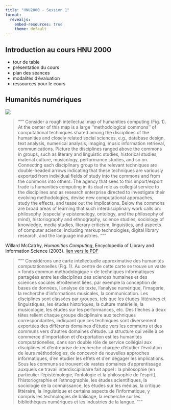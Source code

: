 ```yaml
---
title: "HNU2000 - Session 1"
format:
  revealjs:
    embed-resources: true
    theme: default
---
```


## Introduction au cours HNU 2000 {.scrollable}

- tour de table
- présentation du cours
- plan des séances
- modalités d'évaluation
- ressources pour le cours

## Humanités numériques {.scrollable}

![](../img/session1_hn_mental_map.png)


> """
> Consider a rough intellectual map of humanities computing (Fig. 1). At the center of this map is a large ‘‘methodological commons’’ of computational techniques shared among the disciplines of the humanities and closely related social sciences, e.g., database design, text analysis, numerical analysis, imaging, music information retrieval, communications. Picture the disciplines ranged above the commons in groups, such as literary and linguistic studies, historical studies, material culture, musicology, performance studies, and so on. Connecting each disciplinary group to the relevant techniques are double-headed arrows indicating that these techniques are variously exported from individual fields of study into the commons and from the commons into others. The agency that sees to this import/export trade is humanities computing in its dual role as collegial service to the disciplines and as research enterprise directed to investigate their evolving methodologies, devise new computational approaches, study the effects, and tease out the implications. Below the commons are broad areas of learning that such interdisciplinary work calls on: philosophy (especially epistemology, ontology, and the philosophy of mind), historiography and ethnography, science studies, sociology of knowledge, media studies, literary criticism, linguistics, and aspects of computer science, including markup technologies, digital library research, and the language industries.
> """

Willard McCatrhy, *Humanities Computing*, Encyclopedia of Library and Information Science (2003). [lien vers le PDF](https://www.mccarty.org.uk/essays/McCarty,%20Humanities%20computing.pdf)


> """
> Considérons une carte intellectuelle approximative des humanités computationnelles (Fig. 1). Au centre de cette carte se trouve un vaste « fonds commun méthodologique » de techniques informatiques partagées entre les disciplines des sciences humaines et des sciences sociales étroitement liées, par exemple la conception de bases de données, l'analyse de texte, l'analyse numérique, l'imagerie, la recherche d'informations musicales, la communication. Les disciplines sont classées par groupes, tels que les études littéraires et linguistiques, les études historiques, la culture matérielle, la musicologie, les études sur les performances, etc. Des flèches à deux têtes relient chaque groupe disciplinaire aux techniques correspondantes, indiquant que ces techniques sont diversement exportées des différents domaines d'étude vers les communs et des communs vers d'autres domaines d'étude. La structure qui veille à ce commerce d'importation et d'exportation est les humanités computationelles, dans son double rôle de service collégial aux disciplines et d'entreprise de recherche chargée d'étudier l'évolution de leurs méthodologies, de concevoir de nouvelles approches informatiques, d'en étudier les effets et d'en dégager les implications. Sous les communs se trouvent de vastes domaines d'apprentissage auxquels ce travail interdisciplinaire fait appel : la philosophie (en particulier l'épistémologie, l'ontologie et la philosophie de l'esprit), l'historiographie et l'ethnographie, les études scientifiques, la sociologie de la connaissance, les études sur les médias, la critique littéraire, la linguistique et certains aspects de l'informatique, y compris les technologies de balisage, la recherche sur les bibliothèques numériques et les industries de la langue.
> """



<!--
```{=html}

<iframe width="560" height="315" src="https://www.youtube.com/embed/Qo_iQy7Ihcg?si=7zFayo6ntpZclYee&amp;start=236" title="YouTube video player" frameborder="0" allow="accelerometer; autoplay; clipboard-write; encrypted-media; gyroscope; picture-in-picture; web-share" referrerpolicy="strict-origin-when-cross-origin" allowfullscreen></iframe>
```

[lien vers la vidéo](https://www.youtube.com/embed/Qo_iQy7Ihcg?si=7zFayo6ntpZclYee&amp;start=236){target=_blank}
-->


